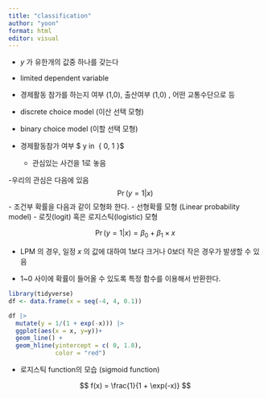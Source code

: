 ```yaml
---
title: "classification"
author: "yoon"
format: html
editor: visual
---
```


- $y$ 가 유한개의 값중 하나를 갖는다 
- limited dependent variable 

- 경제활동 참가를 하는지 여부 (1,0), 출산여부 (1,0) , 어떤 교통수단으로 등

- discrete choice model (이산 선택 모형)
- binary choice model (이할 선택 모형)

- 경제활동참가 여부 $ y\ in \ { 0, 1 \}$ 
  - 관심있는 사건을 1로 놓음
  
-우리의 관심은 다음에 있음 
$$ 
\Pr (y = 1 | x)
$$
- 조건부 확률을 다음과 같이 모형화 한다. 
  - 선형확률 모형 (Linear probability model)
  - 로짓(logit) 혹은 로지스틱(logistic) 모형
  
$$ 
\Pr (y = 1 | x) = \beta_0 + \beta_1  \times x
$$

- LPM 의 경우, 일정 $x$ 의 값에 대하여 1보다 크거나 0보더 작은 경우가 발생할 수 있음 

- 1~0 사이에 확률이 들어올 수 있도록 특정 함수를 이용해서 반환한다. 

```r
library(tidyverse)
df <- data.frame(x = seq(-4, 4, 0.1))

df |> 
  mutate(y = 1/(1 + exp(-x))) |> 
  ggplot(aes(x = x, y=y))+ 
  geom_line() + 
  geom_hline(yintercept = c( 0, 1.0), 
             color = "red")
```
- 로지스틱 function의 모습 (sigmoid function)

$$ 
f(x) = \frac{1}{1 + \exp(-x)}
$$

